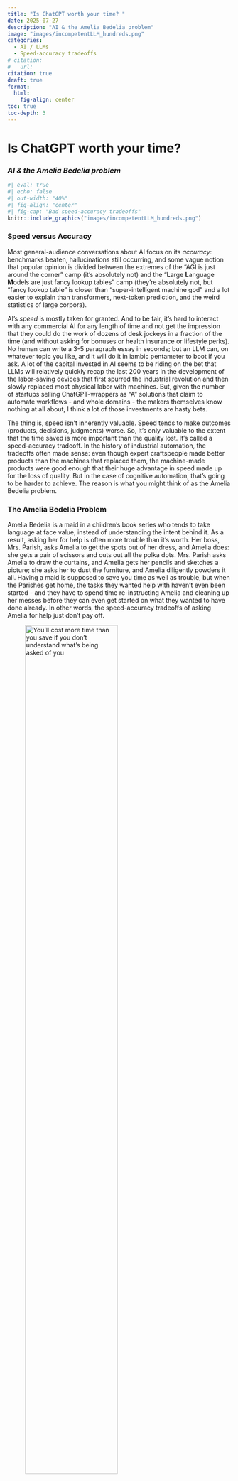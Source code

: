 ```yaml
---
title: "Is ChatGPT worth your time? "
date: 2025-07-27
description: "AI & the Amelia Bedelia problem"
image: "images/incompetentLLM_hundreds.png"
categories:
  - AI / LLMs
  - Speed-accuracy tradeoffs
# citation: 
#   url: 
citation: true
draft: true
format:
  html:
    fig-align: center
toc: true
toc-depth: 3
---
```


# Is ChatGPT worth your time? 
### *AI & the Amelia Bedelia problem*


```r
#| eval: true
#| echo: false
#| out-width: "40%"
#| fig-align: "center"
#| fig-cap: "Bad speed-accuracy tradeoffs"
knitr::include_graphics("images/incompetentLLM_hundreds.png")
```

### Speed versus Accuracy

Most general-audience conversations about AI focus on its *accuracy*: benchmarks beaten, hallucinations still occurring, and some vague notion 
that popular opinion is divided between the extremes of the "AGI is just around the corner" camp (it's absolutely not) 
and the "**L**arge **L**anguage **M**odels are just fancy lookup tables" camp (they're absolutely not, but "fancy lookup table" is closer than "super-intelligent 
machine god" and a lot easier to explain than transformers, next-token prediction, and the weird statistics of large corpora). 

AI's *speed* is mostly taken for granted. And to be fair, it's hard to interact with any commercial AI for any length of time and not get the impression 
that they could do the work of dozens of desk jockeys in a fraction of the time (and without asking for bonuses or health insurance or lifestyle perks). 
No human can write a 3-5 paragraph essay in seconds; but an LLM can, on whatever topic you like, and it will do it in iambic pentameter to boot if you ask.
A lot of the capital invested in AI seems to be riding on the bet that LLMs will relatively quickly recap the last 200 years in the development of the 
labor-saving devices that first spurred the industrial revolution and then slowly replaced most physical labor with machines. But, given the number of startups 
selling ChatGPT-wrappers as "A" solutions that claim to automate workflows - and whole domains - the makers themselves know nothing at all about, 
I think a lot of those investments are hasty bets. 

The thing is, speed isn't inherently valuable. Speed tends to make outcomes (products, decisions, judgments) worse. So, it's only valuable to the extent 
that the time saved is more important than the quality lost. It's called a speed-accuracy tradeoff. In the history of industrial automation, the tradeoffs 
often made sense: even though expert craftspeople made better products than the machines that replaced them, the machine-made products were good enough that 
their huge advantage in speed made up for the loss of quality. But in the case of cognitive automation, that's going to be harder to achieve. The reason is 
what you might think of as the Amelia Bedelia problem. 

### The Amelia Bedelia Problem

Amelia Bedelia is a maid in a children's book series who tends to take language at face value, instead of understanding the intent behind it. As a result, 
asking her for help is often more trouble than it's worth. Her boss, Mrs. Parish, asks Amelia to get the spots out of her dress, and Amelia does: she gets 
a pair of scissors and cuts out all the polka dots. Mrs. Parish asks Amelia to draw the curtains, and Amelia gets her pencils and sketches a picture; she asks 
her to dust the furniture, and Amelia diligently powders it all. Having a maid is supposed to save you time as well as trouble, but when the Parishes get home, 
the tasks they wanted help with haven't even been started - and they have to spend time re-instructing Amelia and cleaning up her messes before they can even 
get started on what they wanted to have done already. In other words, the speed-accuracy tradeoffs of asking Amelia for help just don't pay off.

![You'll cost more time than you save if you don't understand what's being asked of you](images/AmeliaBedelia_examples.png){width="70%"}

The speed-accuracy tradeoffs of asking LLMs for help often don't pay off either, for very similar reasons: like Amelia, *LLMs don't understand what's 
being asked of them*. The problem is that human languages are ambiguous (e.g., "drawing curtains" and "dusting furniture"), unlike formal languages 
(mathematical logics, programming languages, etc). So, figuring out *what people mean* by what they say requires some legwork. You have to compare what 
someone says to the beliefs and intentions you would expect that *specific* person to have, given the aspects of the world around them that you take to 
be most relevant to them at them at that *specific* moment (which typically includes you or whoever they're talking to, their beliefs about you, and 
often their beliefs about what you believe about them). In humans and some other species, that legwork is done by what cognitive scientists and 
philosophers of mind call "theory of mind" (ToM for short, or sometimes just "mentalizing"). Language is just one part of ToM. The more critical part, 
which doesn't require language (although it can certainly help) is being able to figure out what people believe, want, and intend. That's the part that 
allows you to more quickly and accurately coordinate (beliefs-goals-behaviors) with them, and probably what ToM evolved to do. Without ToM, the 
speed-accuracy tradeoffs of asking / offering help probably wouldn't pay off. 

### Theory of mind makes humans really good at efficiently communicating intentions

Suppose your spouse is going to grill chicken, and calls out "would you grab the bag of charcoal from the bottom shelf in the basement pantry?" 
The bag of charcoal you see on the bottom shelf is almost empty, but you see a new bag on the top shelf. What do you do? Because of ToM, you don't 
have to spend time cross-checking the mismatch with them. You can see that there's not enough charcoal in the bag they mentioned to make grill with. 
You also know your pantry doesn't have more bags of charcoal than these two, and ToM tells you that like most people, they'd want to use up one before 
opening the other. You know that they weren't looking at what you're seeing down here in the basement, so ToM tells you that they must not have known 
that bottom bag didn't have enough chips - or they may have forgotten, or simply wanted to remind you there was an old bag to use up before opening another. 
And because of ToM, you know that *regardless of what they said*, their *goal* is to grill chicken. So, ToM tells you to bring *both* bags of charcoal, ensuring 
that they have enough to grill the chicken, and can use up the one that's almost empty before opening the new one. That understanding of how to respond to 
your spouse's request isn't something that's decodable from just the language they used.

But what's critical from a speed-accuracy perspective is that because your spouse can trust you to make those judgments yourself, they don't feel the need 
to spend time specifying them in advance, and don't expect you to spend time asking for clarification, either. If they couldn't be sure you'd understand 
what they wanted, it might have turned out to be faster to go get the chocolate chips themselves than to spend extra time and effort trying to shout 
clarifications back and forth on the basement stairs, or trying to give exhaustive instructions from the outset ("I need about 30 or 40 briquettes, so check 
whether the open bag on the bottom shelf has enough, and bring it if it does; otherwise bring the unopened bag on the top shelf too"). ToM makes humans very 
very good at managing these kinds of speed-accuracy tradeoffs when we're collaborating with others, in a way that LLMs are not.

### LLMs don't have theory of mind and don't understand either the problem you're trying to solve or what would count as a solution for you

Since we can't rely on LLMs to do ToM reasoning, we have to be extra specific. But it's a weird, Amelia-Bedelia kind of specificity that becomes incredibly 
difficult to get right whenever projects are relatively complex or niche. Anyone who has interacted with any commercial AI in a serious way has encountered 
something like it. This reddit post puts it in a nutshell: 

![LLMs don't understand either the problem you're trying to solve or what would count as a solution for you](images/slop_vibeCoding.jpeg){width="40%"}

The lesson here is that any request you make to an LLM is going to involve spending time on some combination of (1) explaining yourself in exhaustive 
detail (relative to what you'd need to do for another non-Amelia human) in order to ensure the LLM has enough context to give a useful answer, (2) crosschecking 
the LLM's responses to catch hallucinations, (3) re-prompting to try to tweak not-quite-right-output, and occasionally (4) dealing with things like its weird
 alternations between apologizing for an absurd mistake (as it proceeds to make another absurd mistake) and denying that it's made any mistakes at all. 

All of the time you spend doing that has to be subtracted from the time you "saved" by asking it for help in the first place. And that's before you even 
start to account for all the time you and everyone else will have to waste on problems caused by other people using AI to either deliberately pump out 
bullshit, or simply using it without enough concern for getting high-quality/accurate output. In short, once you add up all of those inefficiencies, it's 
much less clear that AI is going to save you any time, much less beat the speed-accuracy tradeoffs.

To be clear, I'm not saying that there won't be *any* use-cases where AI has good speed-accuracy tradeoffs: it will consistently save time in some contexts, 
just like it's consistently accurate in some contexts. For instance, OpenAI's o4 model has never given me regex code that doesn't work, which is consistent 
with the general pattern of people finding it pretty useful for coding & programming - at least simple/small-scale coding. 

What I'm saying is that when an LLM is worth your time, it won't be because they've replaced human expertise. It will be because the solutions to the problem 
are so commonly known that the LLM will be able to find them without understanding either the problem you're trying to solve or what would count as a solution 
for you. 

But if the problem you're trying to solve is the kind where you'd balk if someone said "let's send Amelia Bedelia to ask the experts what they think we should do", 
you should also balk at someone suggesting you rely too much on an LLM. 